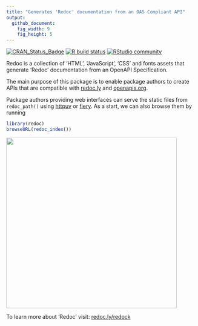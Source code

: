 ```yaml
---
title: "Generates 'Redoc' documentation from an OAS Compliant API"
output:
  github_document:
    fig_width: 9
    fig_height: 5
---
```


<!-- badges: start -->
[![CRAN\_Status\_Badge](https://www.r-pkg.org/badges/version/redoc)](https://cran.r-project.org/package=redoc)
[![R build status](https://github.com/meztez/redoc/workflows/R-CMD-check/badge.svg)](https://github.com/meztez/redoc/actions)
[![RStudio community](https://img.shields.io/badge/community-shiny-blue?style=social&logo=rstudio&logoColor=75AADB)](https://community.rstudio.com/tag/redoc)
<!-- badges: end -->

Redoc is a collection of ‘HTML’, ‘JavaScript’, ‘CSS’ and fonts assets that generate ‘Redoc’ documentation from an OpenAPI Specification.

The main purpose of this package is to enable package authors to create APIs that are compatible with [redoc.ly](https://redoc.ly/redoc/) and [openapis.org](https://www.openapis.org/).

Package authors providing web interfaces can serve the static files from `redoc_path()` using [httpuv](https://github.com/rstudio/httpuv) or [fiery](https://github.com/thomasp85/fiery). As a start, we can also browse them by running

```r
library(redoc)
browseURL(redoc_index())
```

<img src="tools/readme/browse_redoc.png" width=450 />

To learn more about 'Redoc' visit: [redoc.ly/redock](https://redoc.ly/redoc/)

